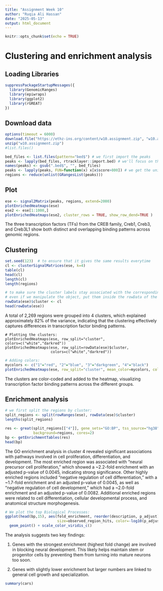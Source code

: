 ---
title: "Assignment Week 10"
author: "Ruqia Ali Hassan"
date: "2025-05-13"
output: html_document
---

```{r setup, include=FALSE}
knitr::opts_chunk$set(echo = TRUE)
```
# Clustering and enrichment analysis

## Loading Libraries

```{r, warning=FALSE}
suppressPackageStartupMessages({
  library(GenomicRanges)
  library(epiwraps)
  library(ggplot2)
  library(rGREAT)
})
```

## Download data

```{r, eval=FALSE}
options(timeout = 6000)
download.file("https://ethz-ins.org/content/w10.assignment.zip", "w10.assignment.zip")
unzip("w10.assignment.zip")
#list.files()
```


```{r}
bed_files <- list.files(pattern="bed$") # we first import the peaks
peaks <- lapply(bed_files, rtracklayer::import.bed) # we'll focus on the high-quality peaks
names(peaks) <- gsub(".bed$", "", bed_files)
peaks <- lapply(peaks, FUN=function(x) x[x$score>800]) # we get the union of non-redundant regions
regions <- reduce(unlist(GRangesList(peaks)))
```

## Plot

```{r, message=FALSE, warning=FALSE }
ese <- signal2Matrix(peaks, regions, extend=2000)
plotEnrichedHeatmaps(ese)
ese2 <- ese[1:1000,]
plotEnrichedHeatmaps(ese2, cluster_rows = TRUE, show_row_dend=TRUE )
```

The three transcription factors (TFs) from the CREB family, Creb1, Creb3, and Creb3L1 show both distinct and overlapping binding patterns across genomic regions.

## Clustering

```{r}
set.seed(123)  # to ensure that it gives the same results everytime
cl <- clusterSignalMatrices(ese, k=4)
table(cl)
head(cl)
length(cl)
length(regions)

# to make sure the cluster labels stay associated with the corresponding regions/rows
# even if we manipulate the object, put them inside the rowData of the object:
rowData(ese)$cluster <- cl
head(rowData(ese))
```


A total of 2,269 regions were grouped into 4 clusters, which explained approximately 82% of the variance, indicating that the clustering effectively captures differences in transcription factor binding patterns.



```{rwarning=FALSE, message=FALSE}
# Plotting the clusters:
plotEnrichedHeatmaps(ese, row_split="cluster", colors=c("white","darkred"))
plotEnrichedHeatmaps(ese, row_split=rowData(ese)$cluster, 
                     colors=c("white","darkred"))
```



```{r, message=FALSE, warning=FALSE}
# Adding colors:
mycolors <- c("1"="red", "2"="blue", "3"="darkgreen", "4"="black")
plotEnrichedHeatmaps(ese, row_split="cluster", mean_color=mycolors, colors=c("white","darkred"))
```

The clusters are color-coded and added to the heatmap, visualizing transcription factor binding patterns across the different groups.

## Enrichment analysis

```{r, message=FALSE, warning=FALSE}
# we first split the regions by cluster:
split_regions <- split(rowRanges(ese), rowData(ese)$cluster)
lengths(split_regions)

res <- great(split_regions[["4"]], gene_sets="GO:BP", tss_source="hg38", 
             background=regions, cores=2)
bp <- getEnrichmentTables(res)
head(bp)
```

The GO enrichment analysis in cluster 4 revealed significant associations with pathways involved in cell proliferation, differentiation, and development. The most enriched region was associated with "neural precursor cell proliferation," which showed a ~2.2-fold enrichment with an adjusted p-value of 0.0045, indicating strong significance. Other highly enriched regions included "negative regulation of cell differentiation," with a ~1.7-fold enrichment and an adjusted p-value of 0.0045, as well as "negative regulation of cell development," which had a ~2.0-fold enrichment and an adjusted p-value of 0.0082. Additional enriched regions were related to cell differentiation, cellular developmental process, and anatomical structure morphogenesis. 



```{r, fig.width=9, fig.height=6}
# We plot the top Biological Processes:
ggplot(head(bp,15), aes(fold_enrichment, reorder(description, p_adjust), 
                        size=observed_region_hits, color=-log10(p_adjust))) + 
  geom_point() + scale_color_viridis_c()
```


The analysis suggests two key findings:

1. Genes with the strongest enrichment (highest fold change) are involved in blocking neural development. This likely helps maintain stem or progenitor cells by preventing them from turning into mature neurons too soon.

2. Genes with slightly lower enrichment but larger numbers are linked to general cell growth and specialization.

```{r cars}
summary(cars)
```

